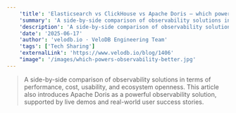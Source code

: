 ```yaml
---
    'title': 'Elasticsearch vs ClickHouse vs Apache Doris — which powers observability better?'
    'summary': 'A side-by-side comparison of observability solutions in terms of performance, cost, usability, and ecosystem openness. This article also introduces Apache Doris as a powerful observability solution, supported by live demos and real-world user success stories.'
    'description': 'A side-by-side comparison of observability solutions in terms of performance, cost, usability, and ecosystem openness. This article also introduces Apache Doris as a powerful observability solution, supported by live demos and real-world user success stories.'
    'date': '2025-06-17'
    'author': 'velodb.io · VeloDB Engineering Team'
    'tags': ['Tech Sharing']
    'externalLink': 'https://www.velodb.io/blog/1406'
    "image": '/images/which-powers-observability-better.jpg'
---
```



> <BlogLink rel="noopener noreferrer" target='_blank' href='https://www.velodb.io/blog/1406'>A side-by-side comparison of observability solutions in terms of performance, cost, usability, and ecosystem openness. This article also introduces Apache Doris as a powerful observability solution, supported by live demos and real-world user success stories.<SeeMore /></BlogLink>
